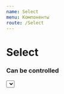 ```yaml
---
name: Select
menu: Компоненты
route: /Select
---
```




# Select

### Can be controlled

<Playground>
  <Select
    items={data_input_items}
    id="some_hashed_id"
    label="Фамилия, имя и отчество"
    info="Вспомогательный простой текст в одну строчку"
    tooltip="Текст тултипа"
    placeholder=""
    selected={{value:'', label: 'Выберите значение'}}
  />
</Playground>

<Props of={Select} />
